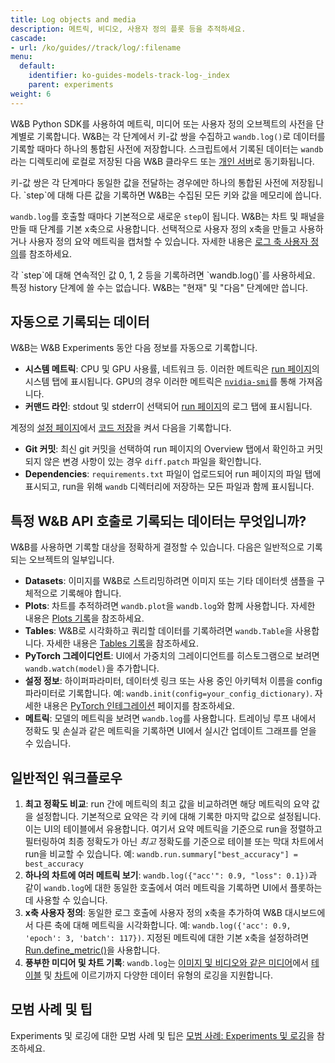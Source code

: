 ---
title: Log objects and media
description: 메트릭, 비디오, 사용자 정의 플롯 등을 추적하세요.
cascade:
- url: /ko/guides//track/log/:filename
menu:
  default:
    identifier: ko-guides-models-track-log-_index
    parent: experiments
weight: 6
---

W&B Python SDK를 사용하여 메트릭, 미디어 또는 사용자 정의 오브젝트의 사전을 단계별로 기록합니다. W&B는 각 단계에서 키-값 쌍을 수집하고 `wandb.log()`로 데이터를 기록할 때마다 하나의 통합된 사전에 저장합니다. 스크립트에서 기록된 데이터는 `wandb`라는 디렉토리에 로컬로 저장된 다음 W&B 클라우드 또는 [개인 서버](/ko/guides/hosting/)로 동기화됩니다.

<Note>
키-값 쌍은 각 단계마다 동일한 값을 전달하는 경우에만 하나의 통합된 사전에 저장됩니다. `step`에 대해 다른 값을 기록하면 W&B는 수집된 모든 키와 값을 메모리에 씁니다.
</Note>

`wandb.log`를 호출할 때마다 기본적으로 새로운 `step`이 됩니다. W&B는 차트 및 패널을 만들 때 단계를 기본 x축으로 사용합니다. 선택적으로 사용자 정의 x축을 만들고 사용하거나 사용자 정의 요약 메트릭을 캡처할 수 있습니다. 자세한 내용은 [로그 축 사용자 정의](/ko/./customize-logging-axes)를 참조하세요.

<Warning>
각 `step`에 대해 연속적인 값 0, 1, 2 등을 기록하려면 `wandb.log()`를 사용하세요. 특정 history 단계에 쓸 수는 없습니다. W&B는 "현재" 및 "다음" 단계에만 씁니다.
</Warning>

## 자동으로 기록되는 데이터

W&B는 W&B Experiments 동안 다음 정보를 자동으로 기록합니다.

* **시스템 메트릭**: CPU 및 GPU 사용률, 네트워크 등. 이러한 메트릭은 [run 페이지](/ko/guides/models/track/runs/)의 시스템 탭에 표시됩니다. GPU의 경우 이러한 메트릭은 [`nvidia-smi`](https://developer.nvidia.com/nvidia-system-management-interface)를 통해 가져옵니다.
* **커맨드 라인**: stdout 및 stderr이 선택되어 [run 페이지](/ko/guides/models/track/runs/)의 로그 탭에 표시됩니다.

계정의 [설정 페이지](https://wandb.ai/settings)에서 [코드 저장](http://wandb.me/code-save-colab)을 켜서 다음을 기록합니다.

* **Git 커밋**: 최신 git 커밋을 선택하여 run 페이지의 Overview 탭에서 확인하고 커밋되지 않은 변경 사항이 있는 경우 `diff.patch` 파일을 확인합니다.
* **Dependencies**: `requirements.txt` 파일이 업로드되어 run 페이지의 파일 탭에 표시되고, run을 위해 `wandb` 디렉터리에 저장하는 모든 파일과 함께 표시됩니다.

## 특정 W&B API 호출로 기록되는 데이터는 무엇입니까?

W&B를 사용하면 기록할 대상을 정확하게 결정할 수 있습니다. 다음은 일반적으로 기록되는 오브젝트의 일부입니다.

* **Datasets**: 이미지를 W&B로 스트리밍하려면 이미지 또는 기타 데이터셋 샘플을 구체적으로 기록해야 합니다.
* **Plots**: 차트를 추적하려면 `wandb.plot`을 `wandb.log`와 함께 사용합니다. 자세한 내용은 [Plots 기록](/ko/./plots)을 참조하세요.
* **Tables**: W&B로 시각화하고 쿼리할 데이터를 기록하려면 `wandb.Table`을 사용합니다. 자세한 내용은 [Tables 기록](/ko/./log-tables)을 참조하세요.
* **PyTorch 그레이디언트**: UI에서 가중치의 그레이디언트를 히스토그램으로 보려면 `wandb.watch(model)`을 추가합니다.
* **설정 정보**: 하이퍼파라미터, 데이터셋 링크 또는 사용 중인 아키텍처 이름을 config 파라미터로 기록합니다. 예: `wandb.init(config=your_config_dictionary)`. 자세한 내용은 [PyTorch 인테그레이션](/ko/guides/integrations/pytorch) 페이지를 참조하세요.
* **메트릭**: 모델의 메트릭을 보려면 `wandb.log`를 사용합니다. 트레이닝 루프 내에서 정확도 및 손실과 같은 메트릭을 기록하면 UI에서 실시간 업데이트 그래프를 얻을 수 있습니다.

## 일반적인 워크플로우

1. **최고 정확도 비교**: run 간에 메트릭의 최고 값을 비교하려면 해당 메트릭의 요약 값을 설정합니다. 기본적으로 요약은 각 키에 대해 기록한 마지막 값으로 설정됩니다. 이는 UI의 테이블에서 유용합니다. 여기서 요약 메트릭을 기준으로 run을 정렬하고 필터링하여 최종 정확도가 아닌 _최고_ 정확도를 기준으로 테이블 또는 막대 차트에서 run을 비교할 수 있습니다. 예: `wandb.run.summary["best_accuracy"] = best_accuracy`
2. **하나의 차트에 여러 메트릭 보기**: `wandb.log({"acc'": 0.9, "loss": 0.1})`과 같이 `wandb.log`에 대한 동일한 호출에서 여러 메트릭을 기록하면 UI에서 플롯하는 데 사용할 수 있습니다.
3. **x축 사용자 정의**: 동일한 로그 호출에 사용자 정의 x축을 추가하여 W&B 대시보드에서 다른 축에 대해 메트릭을 시각화합니다. 예: `wandb.log({'acc': 0.9, 'epoch': 3, 'batch': 117})`. 지정된 메트릭에 대한 기본 x축을 설정하려면 [Run.define_metric()](/ko/ref/python/run.md#define_metric)을 사용합니다.
4. **풍부한 미디어 및 차트 기록**: `wandb.log`는 [이미지 및 비디오와 같은 미디어](/ko/./media)에서 [테이블](/ko/./log-tables) 및 [차트](/ko/guides/models/app/features/custom-charts/)에 이르기까지 다양한 데이터 유형의 로깅을 지원합니다.

## 모범 사례 및 팁

Experiments 및 로깅에 대한 모범 사례 및 팁은 [모범 사례: Experiments 및 로깅](https://wandb.ai/wandb/pytorch-lightning-e2e/reports/W-B-Best-Practices-Guide--VmlldzozNTU1ODY1#w&b-experiments-and-logging)을 참조하세요.
